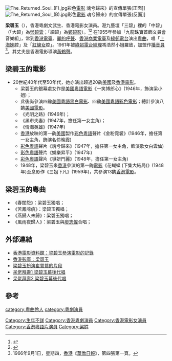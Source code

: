 [[File:The_Returned_Soul_(F).jpg|thumb]]彩色[[電影|電影]] 魂兮歸來》的宣傳單張(正面]]
[[File:The_Returned_Soul_(B).jpg|thumb]]彩色[[電影|電影]] 魂兮歸來》的宣傳單張(反面]]
{{about|香港粵劇文武生、香港電影女演員|定居加拿大多倫多並定期獻唱福音粵曲的粵曲演唱家|梁碧玉 (粵曲)}}

'''梁碧玉'''（{{lang-en|Leung Bik Yuk}}），香港粵劇文武生、香港電影女演員。港九藝壇「三碧」裡的「中碧」（「大碧」為[[鄧碧雲|鄧碧雲]]；「細碧」為[[鄭碧影|鄭碧影]]）。<ref>{{cite news |title=藝壇有三碧　梁碧玉稱中碧 |accessdate=2022-03-13 |work=《[[華僑日報|華僑日報]]》 |date=1966-09-01 |page=第四張第一頁}}</ref><ref>{{cite book |author1=張文（漁客） |title=《粵曲詞中詞二集》 |date=2015 |publisher=心一堂 |location=香港 |isbn=9789888316595}}</ref>{{rp|79}} 在1955年參加「九龍珠寶首飾文員會音樂組」，常到[[香港電臺|香港電臺]]、[[麗的呼聲|麗的呼聲]]、[[香港商業電臺|香港商業電臺]]及[[綠邨電台|綠邨電台]]演出[[粵曲|粵曲]]，唱「[[上海妹|上海妹]]腔」及「[[紅線女|紅線女]]腔」。1961年被[[綠邨電台|綠邨電台]][[經理|經理]]馮浩然小姐羅致，加盟作[[播音員|播音員]]<ref>1966年9月1日，星期四，[[香港|香港]]《[[華僑日報|華僑日報]]》，第四張第一頁。</ref>。其丈夫是香港電影導演[[黃鶴聲|黃鶴聲]]。

== 梁碧玉的電影 ==
* 20世紀40年代至50年代，她亦演出超過20齣[[美國|美國]]及[[香港|香港]][[電影|電影]]。
** 梁碧玉的銀幕處女作是[[美國|美國]][[粵語|粵語]][[電影|電影]]《一笑博郎心》(1946年，飾演梁小姐)；
** 此後尚參演四齣[[美國|美國]][[粵語|粵語]][[黑白|黑白]][[電影|電影]]、四齣[[美國|美國]][[粵語|粵語]][[彩色|彩色]][[電影|電影]]；總計參演八齣[[美國|美國]][[電影|電影]]。
** 《光明之路》(1946年)；
** 《黑市夫妻》(1947年，擔任第一女主角)；
** 《情海英雄》(1947年)
** [[香港|香港]]放映的第一齣[[美國|美國]]製作[[彩色|彩色]][[粵語|粵語]]聲片《金粉霓裳》(1946年，擔任第一女主角，飾演名伶晚霞)
** [[彩色|彩色]][[粵語|粵語]]聲片《魂兮歸來》(1947年，擔任第一女主角，飾演歌女白雲仙)
** [[彩色|彩色]][[粵語|粵語]]聲片《娛樂昇平》(1947年)
** [[彩色|彩色]][[粵語|粵語]]聲片《爭妍鬥麗》(1948年，擔任第一女主角)
** 1948年，梁碧玉來[[香港|香港]]參演的第一齣[[電影|電影]]《花蝴蝶 (下集大結局)》(1948年)至息影作《三姐下凡》(1959年)，共參演13齣[[香港|香港]][[電影|電影]]。

== 梁碧玉的粵曲 ==
* 《春閨怨》：梁碧玉獨唱；
* 《苦鳳啼痕》：梁碧玉獨唱；
* 《燕歸人未歸》：梁碧玉獨唱；
* 《風雨夜歸人》：梁碧玉與[[廖志偉|廖志偉]]合唱；

== 外部連結 ==
* [http://ipac.hkfa.lcsd.gov.hk/ipac20/ipac.jsp?session=1I5T8415552C1.12693&profile=hkfa&uri=link=3100036@!1943@!3100024@!3100036&aspect=basic_search&menu=search&ri=1&source=192.168.110.61@!horizon&term=%E6%A2%81%E7%A2%A7%E7%8E%89+%28%E5%A5%B3%E6%BC%94%E5%93%A1%29&index=NAMEBRP 香港電影資料館：梁碧玉參演電影的記錄]{{Dead link|date=2018年6月 |bot=InternetArchiveBot |fix-attempted=no }}
* [http://hkmdb.com/db/people/view.mhtml?id=1288&display_set=big5 香港影庫：梁碧玉] {{Wayback|url=http://hkmdb.com/db/people/view.mhtml?id=1288&display_set=big5 |date=20160304124637 }}
* [http://www.youtube.com/watch?v=08ju6j8_eCc 梁碧玉扮演崔鶯鶯的片段] {{Wayback|url=http://www.youtube.com/watch?v=08ju6j8_eCc |date=20200229184208 }}
* [http://www.youtube.com/watch?v=uyMDSxB7AcE&feature=plcp 呆佬拜壽1 梁碧玉幕後代唱]
* [http://www.youtube.com/watch?v=p-NR4RvswEY&feature=plcp 呆佬拜壽2 梁碧玉幕後代唱] {{Wayback|url=http://www.youtube.com/watch?v=p-NR4RvswEY&feature=plcp |date=20161021112038 }}

==參考==
<div class="references-small">
<references />
</div>
[[Category:生年不詳|Category:生年不詳]]
[[category:粵曲伶人|category:粵曲伶人]]
[[category:粵劇演員|category:粵劇演員]]
[[Category:香港粵劇演員|Category:香港粵劇演員]]
[[Category:香港電影女演員|Category:香港電影女演員]]
[[Category:香港粵語片演員|Category:香港粵語片演員]]
[[Category:梁姓|Category:梁姓]]
